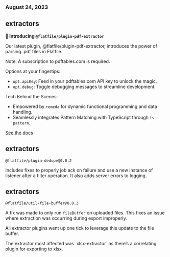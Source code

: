 ### August 24, 2023

## extractors

**🚀 Introducing `@flatfile/plugin-pdf-extractor`**

Our latest plugin, @flatfile/plugin-pdf-extractor, introduces the power of parsing .pdf files in Flatfile.

<Note>Note: A subscription to pdftables.com is required.</Note>

Options at your fingertips:

- `opt.apiKey`: Feed in your pdftables.com API key to unlock the magic.
- `opt.debug`: Toggle debugging messages to streamline development.

Tech Behind the Scenes:

- Empowered by `remeda` for dynamic functional programming and data handling.
- Seamlessly integrates Pattern Matching with TypeScript through `ts-pattern`.

[See the docs](../../../plugins-docs/extractors/pdf-extractor)

## extractors

`@flatfile/plugin-dedupe@0.0.2`

Includes fixes to properly job ack on failure and use a new instance of listener after a filter operation. It also adds server errors to logging.

## extractors

`@flatfile/util-file-buffer@0.0.3`

A fix was made to only run `fileBuffer` on uploaded files. This fixes an issue where extraction was occurring during export improperly.

All extractor plugins went up one tick to leverage this update to the file buffer.

<Info>
  The extractor most affected was `xlsx-extractor` as there’s a correlating
  plugin for exporting to xlsx.
</Info>
